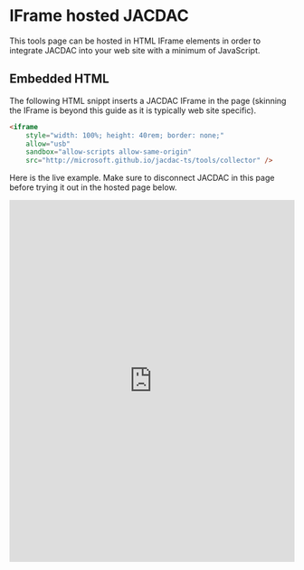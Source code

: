 # IFrame hosted JACDAC

This tools page can be hosted in HTML IFrame elements in order 
to integrate JACDAC into your web site with a minimum of JavaScript.

## Embedded HTML

The following HTML snippt inserts a JACDAC IFrame in the page 
(skinning the IFrame is beyond this guide as it is typically web site specific).

```HTML
<iframe
    style="width: 100%; height: 40rem; border: none;"
    allow="usb"
    sandbox="allow-scripts allow-same-origin"
    src="http://microsoft.github.io/jacdac-ts/tools/collector" />
```

Here is the live example. Make sure to disconnect JACDAC in this page before trying it out in the hosted page below.

<iframe
    style="width: 100%; height: 40rem; border: none;"
    allow="usb"
    sandbox="allow-scripts allow-same-origin"
    src="http://microsoft.github.io/jacdac-ts/tools/collector" />

## Message protocol

